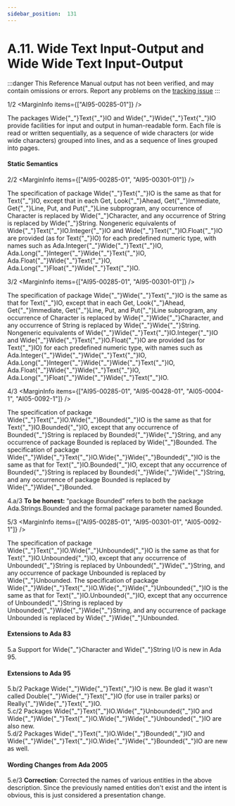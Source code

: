 ```yaml
---
sidebar_position:  131
---
```


# A.11. Wide Text Input-Output and Wide Wide Text Input-Output

:::danger
This Reference Manual output has not been verified,
and may contain omissions or errors.
Report any problems on the [tracking issue](https://github.com/ada-lang-io/ada-lang-io/issues/20)
:::


<MarginText>1/2</MarginText>
<MarginInfo items={["AI95-00285-01"]} />
<p>The packages Wide{"_"}Text{"_"}IO and Wide{"_"}Wide{"_"}Text{"_"}IO provide facilities for input and output in human-readable form. Each file is read or written sequentially, as a sequence of wide characters (or wide wide characters) grouped into lines, and as a sequence of lines grouped into pages. <br /></p>


#### Static Semantics

<MarginText>2/2</MarginText>
<MarginInfo items={["AI95-00285-01", "AI95-00301-01"]} />
<p>The specification of package Wide{"_"}Text{"_"}IO is the same as that for Text{"_"}IO, except that in each Get, Look{"_"}Ahead, Get{"_"}Immediate, Get{"_"}Line, Put, and Put{"_"}Line subprogram, any occurrence of Character is replaced by Wide{"_"}Character, and any occurrence of String is replaced by Wide{"_"}String. Nongeneric equivalents of Wide{"_"}Text{"_"}IO.Integer{"_"}IO and Wide{"_"}Text{"_"}IO.Float{"_"}IO are provided (as for Text{"_"}IO) for each predefined numeric type, with names such as Ada.Integer{"_"}Wide{"_"}Text{"_"}IO, Ada.Long{"_"}Integer{"_"}Wide{"_"}Text{"_"}IO, Ada.Float{"_"}Wide{"_"}Text{"_"}IO, Ada.Long{"_"}Float{"_"}Wide{"_"}Text{"_"}IO.<br /></p>

<MarginText>3/2</MarginText>
<MarginInfo items={["AI95-00285-01", "AI95-00301-01"]} />
<p>The specification of package Wide{"_"}Wide{"_"}Text{"_"}IO is the same as that for Text{"_"}IO, except that in each Get, Look{"_"}Ahead, Get{"_"}Immediate, Get{"_"}Line, Put, and Put{"_"}Line subprogram, any occurrence of Character is replaced by Wide{"_"}Wide{"_"}Character, and any occurrence of String is replaced by Wide{"_"}Wide{"_"}String. Nongeneric equivalents of Wide{"_"}Wide{"_"}Text{"_"}IO.Integer{"_"}IO and Wide{"_"}Wide{"_"}Text{"_"}IO.Float{"_"}IO are provided (as for Text{"_"}IO) for each predefined numeric type, with names such as Ada.Integer{"_"}Wide{"_"}Wide{"_"}Text{"_"}IO, Ada.Long{"_"}Integer{"_"}Wide{"_"}Wide{"_"}Text{"_"}IO, Ada.Float{"_"}Wide{"_"}Wide{"_"}Text{"_"}IO, Ada.Long{"_"}Float{"_"}Wide{"_"}Wide{"_"}Text{"_"}IO.<br /></p>

<MarginText>4/3</MarginText>
<MarginInfo items={["AI95-00285-01", "AI95-00428-01", "AI05-0004-1", "AI05-0092-1"]} />
<p>The specification of package Wide{"_"}Text{"_"}IO.Wide{"_"}Bounded{"_"}IO is the same as that for Text{"_"}IO.Bounded{"_"}IO, except that any occurrence of Bounded{"_"}String is replaced by Bounded{"_"}Wide{"_"}String, and any occurrence of package Bounded is replaced by Wide{"_"}Bounded. The specification of package Wide{"_"}Wide{"_"}Text{"_"}IO.Wide{"_"}Wide{"_"}Bounded{"_"}IO is the same as that for Text{"_"}IO.Bounded{"_"}IO, except that any occurrence of Bounded{"_"}String is replaced by Bounded{"_"}Wide{"_"}Wide{"_"}String, and any occurrence of package Bounded is replaced by Wide{"_"}Wide{"_"}Bounded.<br /></p>

<AnnotatedOnly>
<MarginText>4.a/3</MarginText>
<MarginInfo items={["AI05-0005-1"]} />
<Admonition type="aarm" aarm="note">
<b>To be honest: </b>&ldquo;package Bounded&rdquo; refers to both the package Ada.Strings.Bounded and the formal package parameter named Bounded. <br />
</Admonition>
</AnnotatedOnly>

<MarginText>5/3</MarginText>
<MarginInfo items={["AI95-00285-01", "AI95-00301-01", "AI05-0092-1"]} />
<p>The specification of package Wide{"_"}Text{"_"}IO.Wide{"_"}Unbounded{"_"}IO is the same as that for Text{"_"}IO.Unbounded{"_"}IO, except that any occurrence of Unbounded{"_"}String is replaced by Unbounded{"_"}Wide{"_"}String, and any occurrence of package Unbounded is replaced by Wide{"_"}Unbounded. The specification of package Wide{"_"}Wide{"_"}Text{"_"}IO.Wide{"_"}Wide{"_"}Unbounded{"_"}IO is the same as that for Text{"_"}IO.Unbounded{"_"}IO, except that any occurrence of Unbounded{"_"}String is replaced by Unbounded{"_"}Wide{"_"}Wide{"_"}String, and any occurrence of package Unbounded is replaced by Wide{"_"}Wide{"_"}Unbounded. <br /></p>

<AnnotatedOnly>

#### Extensions to Ada 83

</AnnotatedOnly>
<AnnotatedOnly>
<MarginText>5.a</MarginText>
<Admonition type="aarm" aarm="note">
Support for Wide{"_"}Character and Wide{"_"}String I/O is new in Ada 95. <br />
</Admonition>
</AnnotatedOnly>

<AnnotatedOnly>

#### Extensions to Ada 95

</AnnotatedOnly>
<AnnotatedOnly>
<MarginText>5.b/2</MarginText>
<MarginInfo items={["AI95-00285-01"]} />
<Admonition type="aarm" aarm="note">
Package Wide{"_"}Wide{"_"}Text{"_"}IO is new. Be glad it wasn't called Double{"_"}Wide{"_"}Text{"_"}IO (for use in trailer parks) or Really{"_"}Wide{"_"}Text{"_"}IO.<br />
</Admonition>
</AnnotatedOnly>

<AnnotatedOnly>
<MarginText>5.c/2</MarginText>
<MarginInfo items={["AI95-00301-01"]} />
<Admonition type="aarm" aarm="note">
Packages Wide{"_"}Text{"_"}IO.Wide{"_"}Unbounded{"_"}IO and Wide{"_"}Wide{"_"}Text{"_"}IO.Wide{"_"}Wide{"_"}Unbounded{"_"}IO are also new.<br />
</Admonition>
</AnnotatedOnly>

<AnnotatedOnly>
<MarginText>5.d/2</MarginText>
<MarginInfo items={["AI95-00428-01"]} />
<Admonition type="aarm" aarm="note">
Packages Wide{"_"}Text{"_"}IO.Wide{"_"}Bounded{"_"}IO and Wide{"_"}Wide{"_"}Text{"_"}IO.Wide{"_"}Wide{"_"}Bounded{"_"}IO are new as well. <br />
</Admonition>
</AnnotatedOnly>

<AnnotatedOnly>

#### Wording Changes from Ada 2005

</AnnotatedOnly>
<AnnotatedOnly>
<MarginText>5.e/3</MarginText>
<MarginInfo items={["AI05-0092-1"]} />
<Admonition type="aarm" aarm="note">
<b>Correction</b>: Corrected the names of various entities in the above description. Since the previously named entities don't exist and the intent is obvious, this is just considered a presentation change. <br />
</Admonition>
</AnnotatedOnly>

